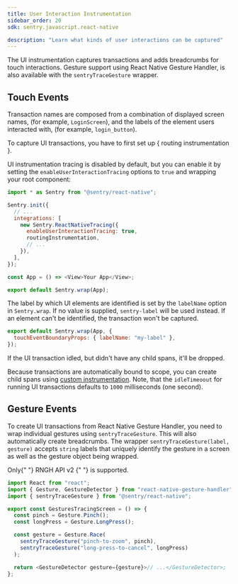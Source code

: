 ```yaml
---
title: User Interaction Instrumentation
sidebar_order: 20
sdk: sentry.javascript.react-native

description: "Learn what kinds of user interactions can be captured"
---
```


The UI instrumentation captures transactions and adds breadcrumbs for touch interactions. Gesture support using React Native Gesture Handler, is also available with the `sentryTraceGesture` wrapper.

## Touch Events

Transaction names are composed from a combination of displayed screen names, (for example, `LoginScreen`), and the labels of the element users interacted with, (for example, `login_button`).

<Note>
  To capture UI transactions, you have to first set up {<Link to="/platforms/react-native/performance/instrumentation/automatic-instrumentation/#enable-routing-instrumentation">
    routing instrumentation
  </Link>}.
</Note>

UI instrumentation tracing is disabled by default, but you can enable it by setting the `enableUserInteractionTracing` options to `true` and wrapping your root component:

```javascript
import * as Sentry from "@sentry/react-native";

Sentry.init({
  // ...
  integrations: [
    new Sentry.ReactNativeTracing({
      enableUserInteractionTracing: true,
      routingInstrumentation,
      // ...
    }),
  ],
});

const App = () => <View>Your App</View>;

export default Sentry.wrap(App);
```

The label by which UI elements are identified is set by the `labelName` option in `Sentry.wrap`. If no value is supplied, `sentry-label` will be used instead. If an element can't be identified, the transaction won't be captured.

```javascript
export default Sentry.wrap(App, {
  touchEventBoundaryProps: { labelName: "my-label" },
});
```

<Note>
  If the UI transaction idled, but didn't have any child spans, it'll be
  dropped.
</Note>

Because transactions are automatically bound to scope, you can create child spans using [custom instrumentation](/platforms/react-native/performance/instrumentation/custom-instrumentation/#retrieve-a-transaction). Note, that the `idleTimeoout` for running UI transactions defaults to `1000` milliseconds (one second).

## Gesture Events

To create UI transactions from React Native Gesture Handler, you need to wrap individual gestures using `sentryTraceGesture`. This will also automatically create breadcrumbs. The wrapper `sentryTraceGesture(label, gesture)` accepts `string` labels that uniquely identify the gesture in a screen as well as the gesture object being wrapped.

<Note>
  Only{" "}
  <Link to="https://docs.swmansion.com/react-native-gesture-handler/docs/api/gestures/gesture">
    RNGH API v2
  </Link>{" "}
  is supported.
</Note>

```javascript
import React from "react";
import { Gesture, GestureDetector } from "react-native-gesture-handler";
import { sentryTraceGesture } from "@sentry/react-native";

export const GesturesTracingScreen = () => {
  const pinch = Gesture.Pinch();
  const longPress = Gesture.LongPress();

  const gesture = Gesture.Race(
    sentryTraceGesture("pinch-to-zoom", pinch),
    sentryTraceGesture("long-press-to-cancel", longPress)
  );

  return <GestureDetector gesture={gesture}>// ...</GestureDetector>;
};
```
